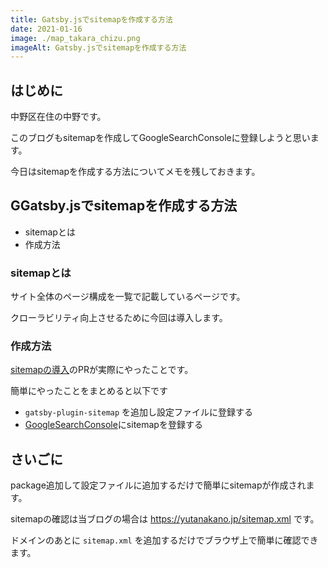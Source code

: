 ```yaml
---
title: Gatsby.jsでsitemapを作成する方法
date: 2021-01-16
image: ./map_takara_chizu.png
imageAlt: Gatsby.jsでsitemapを作成する方法
---
```


## はじめに

中野区在住の中野です。

このブログもsitemapを作成してGoogleSearchConsoleに登録しようと思います。

今日はsitemapを作成する方法についてメモを残しておきます。

## GGatsby.jsでsitemapを作成する方法
- sitemapとは
- 作成方法

### sitemapとは

サイト全体のページ構成を一覧で記載しているページです。

クローラビリティ向上させるために今回は導入します。

### 作成方法

[sitemapの導入](https://github.com/yutanakano/blog/pull/10)のPRが実際にやったことです。

簡単にやったことをまとめると以下です

- `gatsby-plugin-sitemap` を追加し設定ファイルに登録する
- [GoogleSearchConsole](https://search.google.com/search-console/about)にsitemapを登録する

## さいごに

package追加して設定ファイルに追加するだけで簡単にsitemapが作成されます。

sitemapの確認は当ブログの場合は https://yutanakano.jp/sitemap.xml です。

ドメインのあとに `sitemap.xml` を追加するだけでブラウザ上で簡単に確認できます。